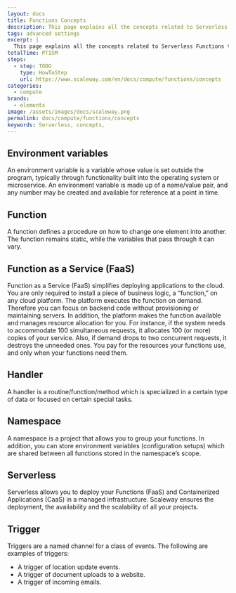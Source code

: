 ```yaml
---
layout: docs
title: Functions Concepts
description: This page explains all the concepts related to Serverless Functions
tags: advanced settings
excerpt: |
  This page explains all the concepts related to Serverless Functions that you might encounter while using Scaleway products and ressources.
totalTime: PT15M
steps:
  - step: TODO
    type: HowToStep
    url: https://www.scaleway.com/en/docs/compute/functions/concepts
categories:
  - compute
brands:
  - elements
image: /assets/images/docs/scaleway.png
permalink: docs/compute/functions/concepts
keywords: Serverless, concepts,
---
```




<Concept opened>

## Environment variables

An environment variable is a variable whose value is set outside the program, typically through functionality built into the operating system or microservice. An environment variable is made up of a name/value pair, and any number may be created and available for reference at a point in time.

</Concept>

<Concept opened>

## Function
A function defines a procedure on how to change one element into another. The function remains static, while the variables that pass through it can vary.

</Concept>

<Concept opened>

## Function as a Service (FaaS)

Function as a Service (FaaS) simplifies deploying applications to the cloud. You are only required to install a piece of business logic, a “function,” on any cloud platform. The platform executes the function on demand. Therefore you can focus on backend code without provisioning or maintaining servers. In addition, the platform makes the function available and manages resource allocation for you. For instance, if the system needs to accommodate 100 simultaneous requests, it allocates 100 (or more) copies of your service. Also, if demand drops to two concurrent requests, it destroys the unneeded ones. You pay for the resources your functions use, and only when your functions need them.

</Concept>

<Concept opened>

## Handler

A handler is a routine/function/method which is specialized in a certain type of data or focused on certain special tasks.

</Concept>

<Concept>

## Namespace

A namespace is a project that allows you to group your functions. In addition, you can store environment variables (configuration setups) which are shared between all functions stored in the namespace’s scope.

</Concept>


<Concept>

## Serverless

Serverless allows you to deploy your Functions (FaaS) and Containerized Applications (CaaS) in a managed infrastructure. Scaleway ensures the deployment, the availability and the scalability of all your projects.

</Concept>

<Concept>

## Trigger

Triggers are a named channel for a class of events. The following are examples of triggers:

- A trigger of location update events.
- A trigger of document uploads to a website.
- A trigger of incoming emails.

</Concept>
